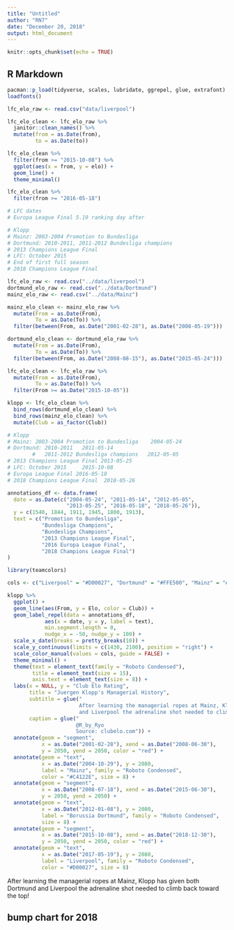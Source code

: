 ```yaml
---
title: "Untitled"
author: "RN7"
date: "December 20, 2018"
output: html_document
---
```


```r
knitr::opts_chunk$set(echo = TRUE)
```

## R Markdown

```r
pacman::p_load(tidyverse, scales, lubridate, ggrepel, glue, extrafont)
loadfonts()

```





```r
lfc_elo_raw <- read.csv("data/liverpool")

lfc_elo_clean <- lfc_elo_raw %>% 
  janitor::clean_names() %>% 
  mutate(from = as.Date(from), 
         to = as.Date(to))

lfc_elo_clean %>% 
  filter(from >= "2015-10-08") %>% 
  ggplot(aes(x = from, y = elo)) +
  geom_line() +
  theme_minimal()

lfc_elo_clean %>% 
  filter(from >= "2016-05-18") 

# LFC dates
# Europa League Final 5.19 ranking day after

# Klopp
# Mainz: 2003-2004 Promotion to Bundesliga
# Dortmund: 2010-2011, 2011-2012 Bundesliga champions
# 2013 Champions League Final
# LFC: October 2015 
# End of first full season
# 2018 Champions League Final

```



```r
lfc_elo_raw <- read.csv("../data/liverpool")
dortmund_elo_raw <- read.csv("../data/Dortmund")
mainz_elo_raw <- read.csv("../data/Mainz")

mainz_elo_clean <- mainz_elo_raw %>% 
  mutate(From = as.Date(From), 
         To = as.Date(To)) %>% 
  filter(between(From, as.Date("2001-02-28"), as.Date("2008-05-19")))

dortmund_elo_clean <- dortmund_elo_raw %>% 
  mutate(From = as.Date(From), 
         To = as.Date(To)) %>% 
  filter(between(From, as.Date("2008-08-15"), as.Date("2015-05-24")))

lfc_elo_clean <- lfc_elo_raw %>% 
  mutate(From = as.Date(From), 
         To = as.Date(To)) %>% 
  filter(From >= as.Date("2015-10-05"))

klopp <- lfc_elo_clean %>% 
  bind_rows(dortmund_elo_clean) %>% 
  bind_rows(mainz_elo_clean) %>% 
  mutate(Club = as_factor(Club))
```

```r
# Klopp
# Mainz: 2003-2004 Promotion to Bundesliga    2004-05-24
# Dortmund: 2010-2011   2011-05-14
        #   2011-2012 Bundesliga champions   2012-05-05
# 2013 Champions League Final 2013-05-25
# LFC: October 2015     2015-10-08
# Europa League Final 2016-05-18
# 2018 Champions League Final  2018-05-26

annotations_df <- data.frame(
  date = as.Date(c("2004-05-24", "2011-05-14", "2012-05-05", 
                   "2013-05-25", "2016-05-18", "2018-05-26")),
  y = c(1540, 1844, 1911, 1945, 1800, 1913),
  text = c("Promotion to Bundesliga", 
           "Bundesliga Champions", 
           "Bundesliga Champions",
           "2013 Champions League Final",
           "2016 Europa League Final",
           "2018 Champions League Final")
)

library(teamcolors)

cols <- c("Liverpool" = "#D00027", "Dortmund" = "#FFE500", "Mainz" = "#C4122E")

```



```r
klopp %>% 
  ggplot() +
  geom_line(aes(From, y = Elo, color = Club)) +
  geom_label_repel(data = annotations_df,
            aes(x = date, y = y, label = text),
            min.segment.length = 0,
            nudge_x = -50, nudge_y = 100) +
  scale_x_date(breaks = pretty_breaks(10)) +
  scale_y_continuous(limits = c(1430, 2100), position = "right") +
  scale_color_manual(values = cols, guide = FALSE) +
  theme_minimal() +
  theme(text = element_text(family = "Roboto Condensed"),
        title = element_text(size = 15),
        axis.text = element_text(size = 8)) +
  labs(x = NULL, y = "Club Elo Rating", 
       title = "Juergen Klopp's Managerial History",
       subtitle = glue("
                       After learning the managerial ropes at Mainz, Klopp has given both Dortmund
                       and Liverpool the adrenaline shot needed to climb back toward the top!"), 
       caption = glue("
                      @R_by_Ryo
                      Source: clubelo.com")) +
  annotate(geom = "segment", 
           x = as.Date("2001-02-28"), xend = as.Date("2008-06-30"),
           y = 2050, yend = 2050, color = "red") +
  annotate(geom = "text", 
           x = as.Date("2004-10-29"), y = 2080, 
           label = "Mainz", family = "Roboto Condensed", 
           color = "#C4122E", size = 8) +
  annotate(geom = "segment", 
           x = as.Date("2008-07-18"), xend = as.Date("2015-06-30"),
           y = 2050, yend = 2050) +
  annotate(geom = "text", 
           x = as.Date("2012-01-08"), y = 2080, 
           label = "Borussia Dortmund", family = "Roboto Condensed",
           size = 8) +
  annotate(geom = "segment", 
           x = as.Date("2015-10-08"), xend = as.Date("2018-12-30"),
           y = 2050, yend = 2050, color = "red") +
  annotate(geom = "text", 
           x = as.Date("2017-05-19"), y = 2080, 
           label = "Liverpool", family = "Roboto Condensed", 
           color = "#D00027", size = 8)
```

After learning the managerial ropes at Mainz, Klopp has given both Dortmund and Liverpool the adrenaline shot needed to climb back toward the top!






## bump chart for 2018

```r

```

